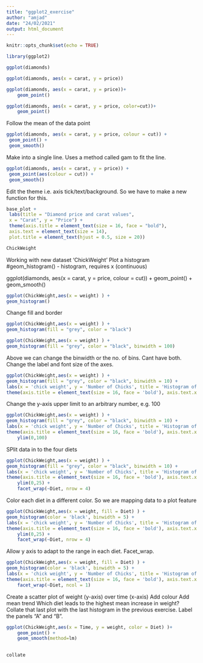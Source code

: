 ```yaml
---
title: "ggplot2_exercise"
author: "amjad"
date: "24/02/2021"
output: html_document
---
```


```r
knitr::opts_chunk$set(echo = TRUE)
```

```r
library(ggplot2)
```
```r
ggplot(diamonds)
```
```r
ggplot(diamonds, aes(x = carat, y = price))
```
```r
ggplot(diamonds, aes(x = carat, y = price))+
    geom_point()
```
```r
ggplot(diamonds, aes(x = carat, y = price, color=cut))+
    geom_point()
```
Follow the mean of the data point
```r
ggplot(diamonds, aes(x = carat, y = price, colour = cut)) +
 geom_point() +
 geom_smooth()

```
Make into a single line. Uses a method called gam to fit the line. 
```r
ggplot(diamonds, aes(x = carat, y = price)) +
 geom_point(aes(colour = cut)) +
 geom_smooth()

```
Edit the theme i.e. axis tick/text/background. So we have to make a new function for this. 
```r
base_plot +
 labs(title = "Diamond price and carat values",
 x = "Carat", y = "Price") +
 theme(axis.title = element_text(size = 16, face = "bold"),
 axis.text = element_text(size = 14),
 plot.title = element_text(hjust = 0.5, size = 20))


```
```r
ChickWeight
```
Working with new dataset 'ChickWeight'
Plot a histogram
#geom_histogram() - histogram, requires x (continuous)

ggplot(diamonds, aes(x = carat, y = price, colour = cut)) +
 geom_point() +
 geom_smooth()
```r
ggplot(ChickWeight,aes(x = weight) ) + 
geom_histogram()
```
Change fill and border
```r
ggplot(ChickWeight,aes(x = weight) ) + 
geom_histogram(fill = "grey", color = "black")
```
```r
ggplot(ChickWeight,aes(x = weight) ) + 
geom_histogram(fill = "grey", color = "black", binwidth = 100)
```
Above we can change the binwidth or the no. of bins. Cant have both.
Change the label and font size of the axes.

```r
ggplot(ChickWeight,aes(x = weight) ) + 
geom_histogram(fill = "grey", color = "black", binwidth = 10) +
labs(x = 'chick weight', y = 'Number of Chicks', title = 'Histogram of chick weight', subtitle = 'chickweight data set') +
theme(axis.title = element_text(size = 16, face = 'bold'), axis.text.x = element_text(size = 14, angle = 30, hjust = 0, color = 'red'))
```
Change the y-axis upper limit to an arbitrary number, e.g. 100

```r
ggplot(ChickWeight,aes(x = weight) ) + 
geom_histogram(fill = "grey", color = "black", binwidth = 10) +
labs(x = 'chick weight', y = 'Number of Chicks', title = 'Histogram of chick weight', subtitle = 'chickweight data set') +
theme(axis.title = element_text(size = 16, face = 'bold'), axis.text.x = element_text(size = 14, angle = 30, hjust = 0, color = 'red')) + 
    ylim(0,100)
```
SPlit data in to the four diets

```r
ggplot(ChickWeight,aes(x = weight) ) + 
geom_histogram(fill = "grey", color = "black", binwidth = 10) +
labs(x = 'chick weight', y = 'Number of Chicks', title = 'Histogram of chick weight', subtitle = 'chickweight data set') +
theme(axis.title = element_text(size = 16, face = 'bold'), axis.text.x = element_text(size = 14, angle = 30, hjust = 0, color = 'red')) + 
    ylim(0,25) +
    facet_wrap(~Diet, nrow = 4)

```
Color each diet in a different color. So we are mapping data to a plot feature
```r
ggplot(ChickWeight,aes(x = weight, fill = Diet) ) + 
geom_histogram(color = 'black', binwidth = 5) +
labs(x = 'chick weight', y = 'Number of Chicks', title = 'Histogram of chick weight', subtitle = 'chickweight data set') +
theme(axis.title = element_text(size = 16, face = 'bold'), axis.text.x = element_text(size = 14, angle = 30, hjust = 0, color = 'red')) + 
    ylim(0,25) +
    facet_wrap(~Diet, nrow = 4)
```
Allow y axis to adapt to the range in each diet. Facet_wrap. 

```r
ggplot(ChickWeight,aes(x = weight, fill = Diet) ) + 
geom_histogram(color = 'black', binwidth = 5) +
labs(x = 'chick weight', y = 'Number of Chicks', title = 'Histogram of chick weight', subtitle = 'chickweight data set') +
theme(axis.title = element_text(size = 16, face = 'bold'), axis.text.x = element_text(size = 14, angle = 30, hjust = 0, color = 'red')) + 
    facet_wrap(~Diet, ncol = 1)
```
Create a scatter plot of weight (y-axis) over time (x-axis)
Add colour
Add mean trend 
Which diet leads to the highest mean increase in weight?
Collate that last plot with the last histogram in the previous exercise.
Label the panels "A" and "B".

```r
ggplot(ChickWeight,aes(x = Time, y = weight, color = Diet) )+
    geom_point() +
    geom_smooth(method=lm)
    

```

```r
collate 
```

